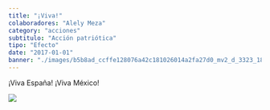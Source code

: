 ```yaml
---
title: "¡Viva!"
colaboradores: "Alely Meza"
category: "acciones"
subtitulo: "Acción patriótica"
tipo: "Efecto"
date: "2017-01-01"
banner: "./images/b5b8ad_ccffe128076a42c181026014a2fa27d0_mv2_d_3323_1866_s_2.jpg"
---
```


¡Viva España! ¡Viva México!

![](./images/b5b8ad_ccffe128076a42c181026014a2fa27d0_mv2_d_3323_1866_s_2.jpg)